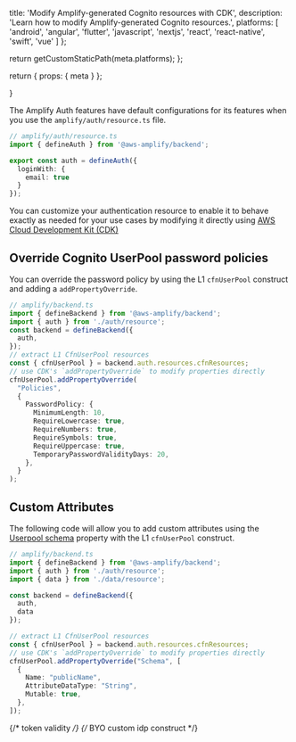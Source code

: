 
  title: 'Modify Amplify-generated Cognito resources with CDK',
  description: 'Learn how to modify Amplify-generated Cognito resources.',
  platforms: [
    'android',
    'angular',
    'flutter',
    'javascript',
    'nextjs',
    'react',
    'react-native',
    'swift',
    'vue'
  ]
};

  return getCustomStaticPath(meta.platforms);
};

  return {
    props: {
      meta
    }
  };

}

The Amplify Auth features have default configurations for its features when you use the `amplify/auth/resource.ts` file.

```ts title="amplify/auth/resource.ts"
// amplify/auth/resource.ts
import { defineAuth } from '@aws-amplify/backend';

export const auth = defineAuth({
  loginWith: {
    email: true
  }
});
```

You can customize your authentication resource to enable it to behave exactly as needed for your use cases by modifying it directly using [AWS Cloud Development Kit (CDK)](https://aws.amazon.com/cdk/)

## Override Cognito UserPool password policies

You can override the password policy by using the L1 `cfnUserPool` construct and adding a `addPropertyOverride`.

```ts title="amplify/backend.ts"
// amplify/backend.ts
import { defineBackend } from '@aws-amplify/backend';
import { auth } from './auth/resource';
const backend = defineBackend({
  auth,
});
// extract L1 CfnUserPool resources
const { cfnUserPool } = backend.auth.resources.cfnResources;
// use CDK's `addPropertyOverride` to modify properties directly
cfnUserPool.addPropertyOverride(
  "Policies",
  {
    PasswordPolicy: {
      MinimumLength: 10,
      RequireLowercase: true,
      RequireNumbers: true,
      RequireSymbols: true,
      RequireUppercase: true,
      TemporaryPasswordValidityDays: 20,
    },
  }
);
```

## Custom Attributes

The following code will allow you to add custom attributes using the [Userpool schema](https://docs.aws.amazon.com/cdk/api/v1/docs/@aws-cdk_aws-cognito.CfnUserPool.html#schema) property with the L1 `cfnUserPool` construct.

```ts title="amplify/backend.ts"
// amplify/backend.ts
import { defineBackend } from '@aws-amplify/backend';
import { auth } from './auth/resource';
import { data } from './data/resource';

const backend = defineBackend({
  auth,
  data
});

// extract L1 CfnUserPool resources
const { cfnUserPool } = backend.auth.resources.cfnResources;
// use CDK's `addPropertyOverride` to modify properties directly
cfnUserPool.addPropertyOverride("Schema", [
  {
    Name: "publicName",
    AttributeDataType: "String",
    Mutable: true,
  },
]);
```

{/* token validity */}
{/* BYO custom idp construct */}
